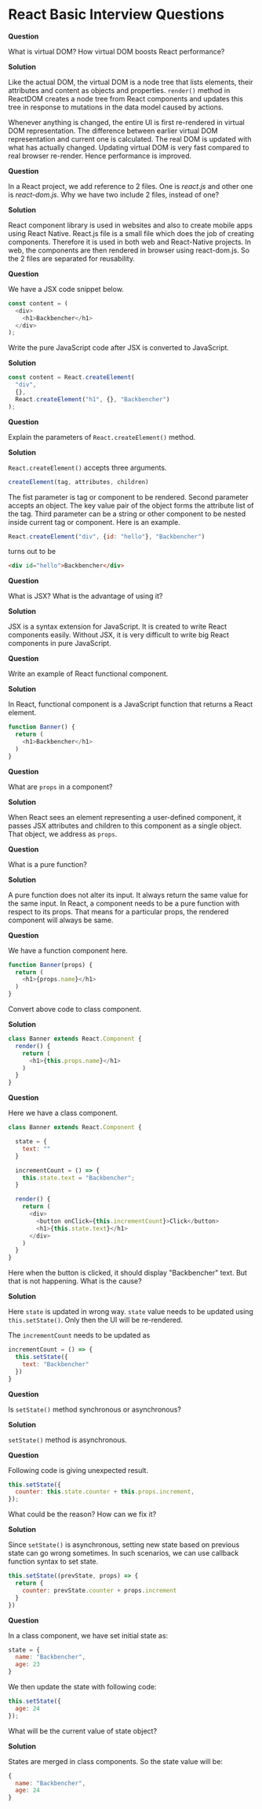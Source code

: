 

<Layout>
<SEO title="React Basic Interview Questions" />
<JSLayout>

# React Basic Interview Questions

**Question**

What is virtual DOM? How virtual DOM boosts React performance?

**Solution**

Like the actual DOM, the virtual DOM is a node tree that lists elements, their attributes and content as objects and properties. `render()` method in ReactDOM creates a node tree from React components and updates this tree in response to mutations in the data model caused by actions.

Whenever anything is changed, the entire UI is first re-rendered in virtual DOM representation. The difference between earlier virtual DOM representation and current one is calculated. The real DOM is updated with what has actually changed. Updating virtual DOM is very fast compared to real browser re-render. Hence performance is improved.

**Question**

In a React project, we add reference to 2 files. One is _react.js_ and other one is _react-dom.js_. Why we have two include 2 files, instead of one?

**Solution**

React component library is used in websites and also to create mobile apps using React Native. React.js file is a small file which does the job of creating components. Therefore it is used in both web and React-Native projects. In web, the components are then rendered in browser using react-dom.js. So the 2 files are separated for reusability.

**Question**

We have a JSX code snippet below.

```javascript
const content = (
  <div>
    <h1>Backbencher</h1>
  </div>
);
```

Write the pure JavaScript code after JSX is converted to JavaScript.

**Solution**

```javascript
const content = React.createElement(
  "div",
  {},
  React.createElement("h1", {}, "Backbencher")
);
```

**Question**

Explain the parameters of `React.createElement()` method.

**Solution**

`React.createElement()` accepts three arguments.

```javascript
createElement(tag, attributes, children)
```

The fist parameter is tag or component to be rendered. Second parameter accepts an object. The key value pair of the object forms the attribute list of the tag. Third parameter can be a string or other component to be nested inside current tag or component. Here is an example.

```javascript
React.createElement("div", {id: "hello"}, "Backbencher")
```

turns out to be

```html
<div id="hello">Backbencher</div>
```

**Question**

What is JSX? What is the advantage of using it?

**Solution**

JSX is a syntax extension for JavaScript. It is created to write React components easily. Without JSX, it is very difficult to write big React components in pure JavaScript.

**Question**

Write an example of React functional component.

**Solution**

In React, functional component is a JavaScript function that returns a React element.

```javascript
function Banner() {
  return (
    <h1>Backbencher</h1>
  )
}
```

**Question**

What are `props` in a component?

**Solution**

When React sees an element representing a user-defined component, it passes JSX attributes and children to this component as a single object. That object, we address as `props`.

**Question**

What is a pure function?

**Solution**

A pure function does not alter its input. It always return the same value for the same input. In React, a component needs to be a pure function with respect to its props. That means for a particular props, the rendered component will always be same.

**Question**

We have a function component here.

```javascript
function Banner(props) {
  return (
    <h1>{props.name}</h1>
  )
}
```

Convert above code to class component.

**Solution**

```javascript
class Banner extends React.Component {
  render() {
    return (
      <h1>{this.props.name}</h1>
    )
  }
}
```

**Question**

Here we have a class component.

```javascript
class Banner extends React.Component {

  state = {
    text: ""
  }

  incrementCount = () => {
    this.state.text = "Backbencher";
  }

  render() {
    return (
      <div>
        <button onClick={this.incrementCount}>Click</button>
        <h1>{this.state.text}</h1>
      </div>
    )
  }
}
```

Here when the button is clicked, it should display "Backbencher" text. But that is not happening. What is the cause?

**Solution**

Here `state` is updated in wrong way. `state` value needs to be updated using `this.setState()`. Only then the UI will be re-rendered.

The `incrementCount` needs to be updated as

```javascript
incrementCount = () => {
  this.setState({
    text: "Backbencher"
  })
}
```

**Question**

Is `setState()` method synchronous or asynchronous?

**Solution**

`setState()` method is asynchronous.

**Question**

Following code is giving unexpected result.

```javascript
this.setState({
  counter: this.state.counter + this.props.increment,
});
```

What could be the reason? How can we fix it?

**Solution**

Since `setState()` is asynchronous, setting new state based on previous state can go wrong sometimes. In such scenarios, we can use callback function syntax to set state.

```javascript
this.setState((prevState, props) => {
  return {
    counter: prevState.counter + props.increment
  }
})
```

**Question**

In a class component, we have set initial state as:

```javascript
state = {
  name: "Backbencher",
  age: 23
}
```

We then update the state with following code:

```javascript
this.setState({
  age: 24
});
```

What will be the current value of state object?

**Solution**

States are merged in class components. So the state value will be:

```javascript
{
  name: "Backbencher",
  age: 24
}
```

</JSLayout>
</Layout>

